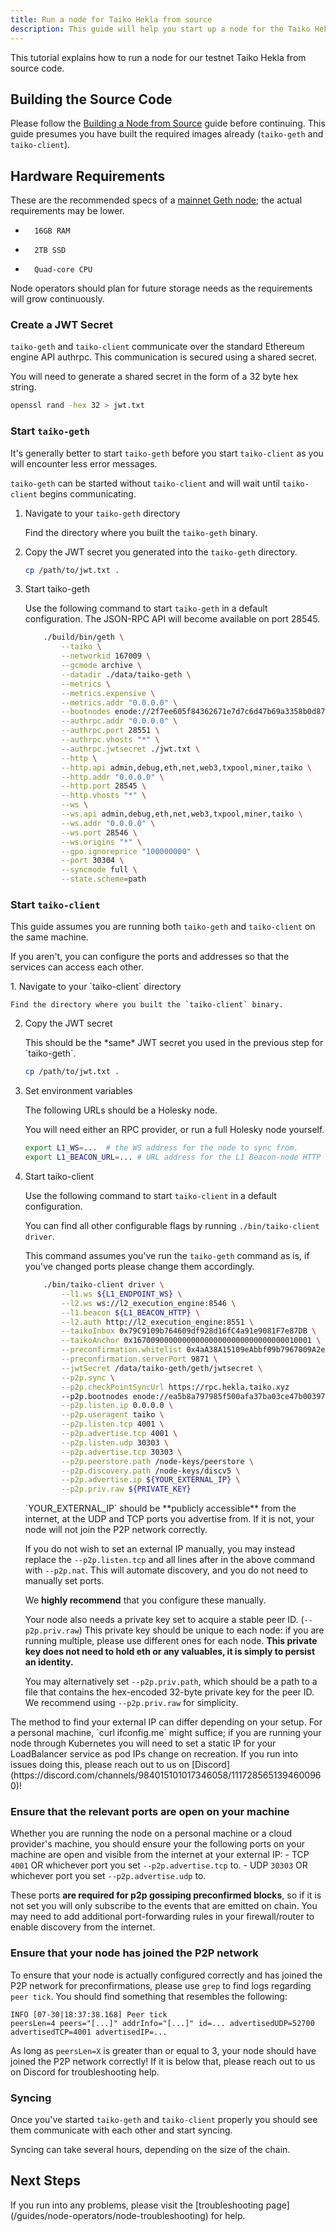 ```yaml
---
title: Run a node for Taiko Hekla from source
description: This guide will help you start up a node for the Taiko Hekla network.
---
```



This tutorial explains how to run a node for our testnet Taiko Hekla from source code.

## Building the Source Code

Please follow the [Building a Node from Source](/guides/node-operators/build-a-taiko-alethia-node-from-source) guide before continuing.
This guide presumes you have built the required images already (`taiko-geth` and `taiko-client`).

## Hardware Requirements

These are the recommended specs of a [mainnet Geth node](https://geth.ethereum.org/docs/getting-started/hardware-requirements); the actual requirements may be lower.

*       16GB RAM
*       2TB SSD
*       Quad-core CPU

Node operators should plan for future storage needs as the requirements will grow continuously.

### Create a JWT Secret

`taiko-geth` and `taiko-client` communicate over the standard Ethereum engine API authrpc. This communication is secured using a shared secret.

You will need to generate a shared secret in the form of a 32 byte hex string.

```bash
openssl rand -hex 32 > jwt.txt
```

### Start `taiko-geth`

It's generally better to start `taiko-geth` before you start `taiko-client` as you will encounter less error messages.

`taiko-geth` can be started without `taiko-client` and will wait until `taiko-client` begins communicating.

<Steps>

1. Navigate to your `taiko-geth` directory

    Find the directory where you built the `taiko-geth` binary.

2. Copy the JWT secret you generated into the `taiko-geth` directory.

    ```bash
    cp /path/to/jwt.txt .
    ```

3. Start taiko-geth

    Use the following command to start `taiko-geth` in a default configuration.
    The JSON-RPC API will become available on port 28545.

    ```bash
        ./build/bin/geth \
            --taiko \
            --networkid 167009 \
            --gcmode archive \
            --datadir ./data/taiko-geth \
            --metrics \
            --metrics.expensive \
            --metrics.addr "0.0.0.0" \
            --bootnodes enode://2f7ee605f84362671e7d7c6d47b69a3358b0d87e9ba4648befcae8b19453275ed19059db347c459384c1a3e5486419233c06bf6c4c6f489d81ace6f301a2a446@43.153.55.134:30303,enode://c067356146268d2855ad356c1ce36ba9f78c1633a72f9b7f686679c2ffe04bab6d24e48ef6eefb0e01aa00dff5024f7f94bc583da90b6027f40be4129bbbc5fd@43.153.90.191:30303,enode://acc2bdb6416feddff9734bee1e6de91e684e9df5aeb1d36698cc78b920600aed36a2871e4ad0cf4521afcdc2cde8e2cd410a57038767c356d4ce6c69b9107a5a@170.106.109.12:30303,enode://eb5079aae185d5d8afa01bfd2d349da5b476609aced2b57c90142556cf0ee4a152bcdd724627a7de97adfc2a68af5742a8f58781366e6a857d4bde98de6fe986@34.66.210.65:30303,enode://2294f526cbb7faa778192289c252307420532191438ce821d3c50232e019a797bda8c8f8541de0847e953bb03096123856935e32294de9814d15d120131499ba@34.72.186.213:30303 \
            --authrpc.addr "0.0.0.0" \
            --authrpc.port 28551 \
            --authrpc.vhosts "*" \
            --authrpc.jwtsecret ./jwt.txt \
            --http \
            --http.api admin,debug,eth,net,web3,txpool,miner,taiko \
            --http.addr "0.0.0.0" \
            --http.port 28545 \
            --http.vhosts "*" \
            --ws \
            --ws.api admin,debug,eth,net,web3,txpool,miner,taiko \
            --ws.addr "0.0.0.0" \
            --ws.port 28546 \
            --ws.origins "*" \
            --gpo.ignoreprice "100000000" \
            --port 30304 \
            --syncmode full \
            --state.scheme=path
    ```
</Steps>

### Start `taiko-client`

This guide assumes you are running both `taiko-geth` and `taiko-client` on the same machine.

If you aren't, you can configure the ports and addresses so that the services can access each other.

<Steps>
1. Navigate to your `taiko-client` directory

    Find the directory where you built the `taiko-client` binary.

2. Copy the JWT secret

    <Aside>
    This should be the *same* JWT secret you used in the previous step for `taiko-geth`.
    </Aside>

    ```bash
    cp /path/to/jwt.txt .
    ```

3. Set environment variables

    The following URLs should be a Holesky node.

    You will need either an RPC provider, or run a full Holesky node yourself.

    ```bash
    export L1_WS=...  # the WS address for the node to sync from.
    export L1_BEACON_URL=... # URL address for the L1 Beacon-node HTTP endpoint to use.
    ```

4. Start taiko-client

    Use the following command to start `taiko-client` in a default configuration.

    You can find all other configurable flags by running `./bin/taiko-client driver`.

    This command assumes you've run the `taiko-geth` command as is, if you've changed ports please change them accordingly.

    ```bash
        ./bin/taiko-client driver \
            --l1.ws ${L1_ENDPOINT_WS} \
            --l2.ws ws://l2_execution_engine:8546 \
            --l1.beacon ${L1_BEACON_HTTP} \
            --l2.auth http://l2_execution_engine:8551 \
            --taikoInbox 0x79C9109b764609df928d16fC4a91e9081F7e87DB \
            --taikoAnchor 0x1670090000000000000000000000000000010001 \
            --preconfirmation.whitelist 0x4aA38A15109eAbbf09b7967009A2e00D2D15cb84 \
            --preconfirmation.serverPort 9871 \
            --jwtSecret /data/taiko-geth/geth/jwtsecret \
            --p2p.sync \
            --p2p.checkPointSyncUrl https://rpc.hekla.taiko.xyz
            --p2p.bootnodes enode://ea5b8a797985f500afa37ba03ce47b0039792a942f0ac9bee9fa19a7a5410273fe43b4e8a9a28fa42cdec1b6435deb809fcb79479c55cc2ddbaf02de7a83f456@34.46.28.99:4001?discport=30304,enode://404e9493066107431bdf3f47bbb360a353244a6069903c76928fca3067575f2adf62ef396b0a8a74696669ef53cab8373e38ddd9b3d3d2d76f356d2cd2708951@34.30.143.124:4001?discport=30304,enode://b2d094ade1ce68990878b197bf818bd41d5b32e4019d42dc63d91d7020f531532f063833e44e84f78792969f69fd5553370216703c40fcc0cb835f17177fbe07@34.56.54.8:4001?discport=30304 \
            --p2p.listen.ip 0.0.0.0 \
            --p2p.useragent taiko \
            --p2p.listen.tcp 4001 \
            --p2p.advertise.tcp 4001 \
            --p2p.listen.udp 30303 \
            --p2p.advertise.tcp 30303 \
            --p2p.peerstore.path /node-keys/peerstore \
            --p2p.discovery.path /node-keys/discv5 \
            --p2p.advertise.ip ${YOUR_EXTERNAL_IP} \
            --p2p.priv.raw ${PRIVATE_KEY}
    ```
    <Aside type="danger">
    `YOUR_EXTERNAL_IP` should be **publicly accessible** from the internet, at the UDP and TCP ports you advertise from. If it is not, your node will not join the P2P network correctly.
    </Aside>

    If you do not wish to set an external IP manually, you may instead replace the `--p2p.listen.tcp` and all lines after in the above command with `--p2p.nat`. This will automate discovery, and you do not need to manually set ports.

    We **highly recommend** that you configure these manually.

    Your node also needs a private key set to acquire a stable peer ID. (`--p2p.priv.raw`) This private key should be unique to each node: if you are running multiple, please use different ones for each node. **This private key does not need to hold eth or any valuables, it is simply to persist an identity.**

    You may alternatively set `--p2p.priv.path`, which should be a path to a file that contains the hex-encoded 32-byte private key for the peer ID. We recommend using `--p2p.priv.raw` for simplicity.
</Steps>

<Aside>
  The method to find your external IP can differ depending on your setup. For a personal machine, `curl ifconfig.me` might suffice; if you are running your node through Kubernetes you will need to set a static IP for your LoadBalancer service as pod IPs change on recreation. If you run into issues doing this, please reach out to us on [Discord](https://discord.com/channels/984015101017346058/1117285651394600960)!
</Aside>

### Ensure that the relevant ports are open on your machine

  Whether you are running the node on a personal machine or a cloud provider's machine, you should ensure your the following ports on your machine are open and visible from the internet at your external IP:
    - TCP `4001` OR whichever port you set `--p2p.advertise.tcp` to.
    - UDP `30303` OR whichever port you set `--p2p.advertise.udp` to.

  These ports **are required for p2p gossiping preconfirmed blocks**, so if it is not set you will only subscribe to the events that are emitted on chain. You may need to add additional port-forwarding rules in your firewall/router to enable discovery from the internet.

### Ensure that your node has joined the P2P network

  To ensure that your node is actually configured correctly and has joined the P2P network for preconfirmations, please use `grep` to find logs regarding `peer tick`. You should find something that resembles the following:

  ```
  INFO [07-30|18:37:38.168] Peer tick                                peersLen=4 peers="[...]" addrInfo="[...]" id=... advertisedUDP=52700 advertisedTCP=4001 advertisedIP=...
  ```

  As long as `peersLen=X` is greater than or equal to 3, your node should have joined the P2P network correctly! If it is below that, please reach out to us on Discord for troubleshooting help.

### Syncing

Once you've started `taiko-geth` and `taiko-client` properly you should see them communicate with each other and start syncing.

Syncing can take several hours, depending on the size of the chain.

## Next Steps

<Card title="Troubleshooting" icon="error">
        If you run into any problems, please visit the [troubleshooting page](/guides/node-operators/node-troubleshooting) for help.
</Card>
